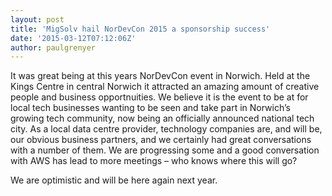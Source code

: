 ```yaml
---
layout: post
title: 'MigSolv hail NorDevCon 2015 a sponsorship success'
date: '2015-03-12T07:12:06Z'
author: paulgrenyer
---
```


It was great being at this years NorDevCon event in Norwich. Held at the Kings Centre in central Norwich it attracted an amazing amount of creative people and business opportnuities. We believe it is the event to be at for local tech businesses wanting to be seen and take part in Norwich’s growing tech community, now being an officially announced national tech city. As a local data centre provider, technology companies are, and will be, our obvious business partners, and we certainly had great conversations with a number of them. We are progressing some and a good conversation with AWS has lead to more meetings – who knows where this will go?

We are optimistic and will be here again next year.